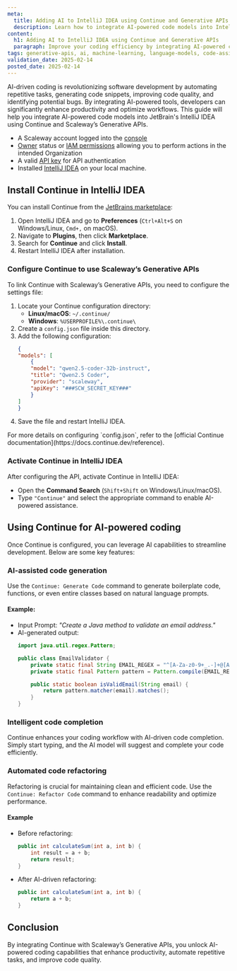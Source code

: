 ```yaml
---
meta:
  title: Adding AI to IntelliJ IDEA using Continue and Generative APIs
  description: Learn how to integrate AI-powered code models into IntelliJ IDEA with Continue and Scaleway's Generative APIs.
content:
  h1: Adding AI to IntelliJ IDEA using Continue and Generative APIs
  paragraph: Improve your coding efficiency by integrating AI-powered code models into IntelliJ IDEA. With Continue and Scaleway's Generative APIs, you can use AI to understand, generate, and optimize code.
tags: generative-apis, ai, machine-learning, language-models, code-assistance, intellij-idea, continue
validation_date: 2025-02-14
posted_date: 2025-02-14
---
```


AI-driven coding is revolutionizing software development by automating repetitive tasks, generating code snippets, improving code quality, and identifying potential bugs. 
By integrating AI-powered tools, developers can significantly enhance productivity and optimize workflows. 
This guide will help you integrate AI-powered code models into JetBrain's IntelliJ IDEA using Continue and Scaleway’s Generative APIs.

<Macro id="requirements" />

- A Scaleway account logged into the [console](https://console.scaleway.com)
- [Owner](/iam/concepts/#owner) status or [IAM permissions](/iam/concepts/#permission) allowing you to perform actions in the intended Organization
- A valid [API key](/iam/how-to/create-api-keys/) for API authentication
- Installed [IntelliJ IDEA](https://www.jetbrains.com/idea/) on your local machine.

## Install Continue in IntelliJ IDEA

You can install Continue from the [JetBrains marketplace](https://plugins.jetbrains.com/plugin/22707-continue):

1. Open IntelliJ IDEA and go to **Preferences** (`Ctrl+Alt+S` on Windows/Linux, `Cmd+,` on macOS).
2. Navigate to **Plugins**, then click **Marketplace**.
3. Search for **Continue** and click **Install**.
4. Restart IntelliJ IDEA after installation.

### Configure Continue to use Scaleway’s Generative APIs

To link Continue with Scaleway’s Generative APIs, you need to configure the settings file:

1. Locate your Continue configuration directory:
   - **Linux/macOS**: `~/.continue/`
   - **Windows**: `%USERPROFILE%\.continue\`
2. Create a `config.json` file inside this directory.
3. Add the following configuration:
    ```json
    {
    "models": [
        {
        "model": "qwen2.5-coder-32b-instruct",
        "title": "Qwen2.5 Coder",
        "provider": "scaleway",
        "apiKey": "###SCW_SECRET_KEY###"
        }
    ]
    }
    ```
4. Save the file and restart IntelliJ IDEA.

<Message type="tip">
  For more details on configuring `config.json`, refer to the [official Continue documentation](https://docs.continue.dev/reference).
</Message>

### Activate Continue in IntelliJ IDEA

After configuring the API, activate Continue in IntelliJ IDEA:

- Open the **Command Search** (`Shift+Shift` on Windows/Linux/macOS).
- Type `"Continue"` and select the appropriate command to enable AI-powered assistance.

## Using Continue for AI-powered coding

Once Continue is configured, you can leverage AI capabilities to streamline development. Below are some key features:

### AI-assisted code generation

Use the `Continue: Generate Code` command to generate boilerplate code, functions, or even entire classes based on natural language prompts.

#### Example:

- Input Prompt: *"Create a Java method to validate an email address."*
- AI-generated output:
    ```java
    import java.util.regex.Pattern;

    public class EmailValidator {
        private static final String EMAIL_REGEX = "^[A-Za-z0-9+_.-]+@[A-Za-z0-9.-]+$";
        private static final Pattern pattern = Pattern.compile(EMAIL_REGEX);

        public static boolean isValidEmail(String email) {
            return pattern.matcher(email).matches();
        }
    }
    ```

### Intelligent code completion

Continue enhances your coding workflow with AI-driven code completion. Simply start typing, and the AI model will suggest and complete your code efficiently.

### Automated code refactoring

Refactoring is crucial for maintaining clean and efficient code. Use the `Continue: Refactor Code` command to enhance readability and optimize performance.

#### Example

- Before refactoring:
    ```java
    public int calculateSum(int a, int b) {
        int result = a + b;
        return result;
    }
    ```

- After AI-driven refactoring:
    ```java
    public int calculateSum(int a, int b) {
        return a + b;
    }
    ```

## Conclusion

By integrating Continue with Scaleway’s Generative APIs, you unlock AI-powered coding capabilities that enhance productivity, automate repetitive tasks, and improve code quality.

